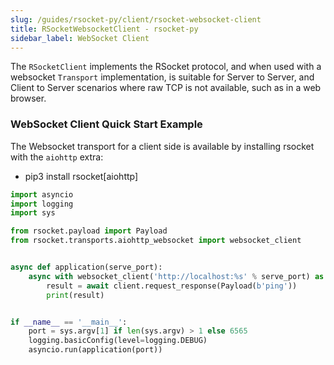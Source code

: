 ```yaml
---
slug: /guides/rsocket-py/client/rsocket-websocket-client
title: RSocketWebsocketClient - rsocket-py
sidebar_label: WebSocket Client
---
```


The `RSocketClient` implements the RSocket protocol, and when used with a websocket `Transport` implementation,
is suitable for Server to Server, and Client to Server scenarios where raw TCP is not available, such as in a web browser.

### WebSocket Client Quick Start Example

The Websocket transport for a client side is available by installing rsocket with the `aiohttp` extra:

- pip3 install rsocket[aiohttp]


```py
import asyncio
import logging
import sys

from rsocket.payload import Payload
from rsocket.transports.aiohttp_websocket import websocket_client


async def application(serve_port):
    async with websocket_client('http://localhost:%s' % serve_port) as client:
        result = await client.request_response(Payload(b'ping'))
        print(result)


if __name__ == '__main__':
    port = sys.argv[1] if len(sys.argv) > 1 else 6565
    logging.basicConfig(level=logging.DEBUG)
    asyncio.run(application(port))
```
